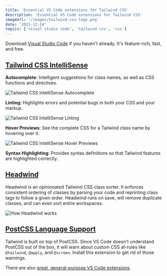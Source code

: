 ```yaml
---
title: 'Essential VS Code extensions for Tailwind CSS'
description: 'Essential VS Code extensions for Tailwind CSS'
imageUrl: '/images/tailwind-css-logo.png'
date: '2021-12-14'
topics: ['visual studio code', 'tailwind css', 'css']
---
```


Download [Visual Studio Code](https://code.visualstudio.com/download) if you haven't already. It's feature-rich, fast, and free.

## [Tailwind CSS IntelliSense](https://marketplace.visualstudio.com/items?itemName=bradlc.vscode-tailwindcss)

**Autocomplete**: Intelligent suggestions for class names, as well as CSS functions and directives.

![Tailwind CSS IntelliSense Autocomplete](/images/tailwind-css-intellisense-autocomplete.png)

**Linting**: Highlights errors and potential bugs in both your CSS and your markup.

![Tailwind CSS IntelliSense Linting](/images/tailwind-css-intellisense-linting.png)

**Hover Previews**: See the complete CSS for a Tailwind class name by hovering over
it.

![Tailwind CSS IntelliSense Hover Previews](/images/tailwind-css-intellisense-hover-previews.png)

**Syntax Highlighting**: Provides syntax definitions so that Tailwind features are highlighted correctly.

## [Headwind](https://marketplace.visualstudio.com/items?itemName=heybourn.headwind)

Headwind is an opinionated Tailwind CSS class sorter. It enforces consistent ordering of classes by parsing your code and reprinting class tags to follow a given order. Headwind runs on save, will remove duplicate classes, and can even sort entire workspaces.

![How Headwind works](/images/how-headwind-works.gif)

## [PostCSS Language Support](https://marketplace.visualstudio.com/items?itemName=csstools.postcss)

Tailwind is built on top of PostCSS. Since VS Code doesn't understand PostCSS out of the box, it will warn about custom CSS at-rules like `@tailwind`, `@apply`, and `@screen`. Install this extension to get rid of those warnings.

There are also [great, general-purpose VS Code extensions](/blog/favorite-visual-studio-code-extensions).
